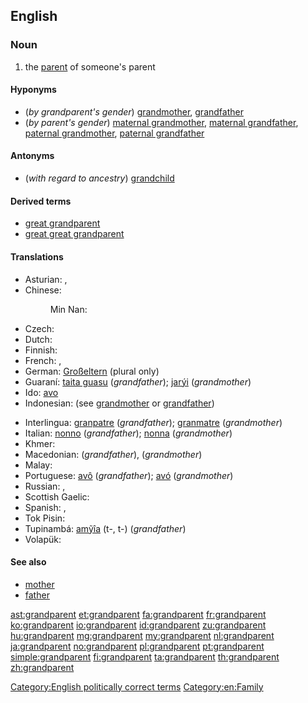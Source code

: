==English==
{{wikipedia}}

===Noun===
{{en-noun}}

# the [[parent]] of someone's parent

====Hyponyms====
* (''by grandparent's gender'') [[grandmother]], [[grandfather]]
* (''by parent's gender'') [[maternal grandmother]], [[maternal grandfather]], [[paternal grandmother]], [[paternal grandfather]]

====Antonyms====
* (''with regard to ancestry'') [[grandchild]]

====Derived terms====
* [[great grandparent]]
* [[great great grandparent]]

====Translations====
{{trans-top|parent of one's parent}}
* Asturian: {{t+|ast|güelu|m}}, {{t+|ast|güela|f}}
* Chinese:
*: Min Nan: {{t-|nan|公公婆婆|tr=ta-ke-koaⁿ, tōa-ke-koaⁿ|sc=Hans}}
* Czech: {{t+|cs|prarodič}}
* Dutch: {{t+|nl|grootouder|m}}
* Finnish: {{t-|fi|isovanhempi}}
* French: {{t+|fr|grand-parent|m}}, {{t+|fr|aïeul}}
* German: [[Großeltern]] (plural only)
* Guaraní: [[taita guasu]] (''grandfather''); [[jarýi]] (''grandmother'')
* Ido: [[avo]]
* Indonesian: (see [[grandmother]] or [[grandfather]])
{{trans-mid}}
* Interlingua: [[granpatre]] (''grandfather''); [[granmatre]]  (''grandmother'')
* Italian: [[nonno]] (''grandfather''); [[nonna]] (''grandmother'')
* Khmer: {{t-|km|យាយតា|tr=yeay tar|sc=Khmr}}
* Macedonian: {{t-|mk|дедо|m|tr=dédo}} (''grandfather''),  {{t-|mk|баба|f|tr=bába}} (''grandmother'')
* Malay: {{t-|ms|datuk nenek}}
* Portuguese: [[avô]] {{m}} (''grandfather''); [[avó]] {{f}} (''grandmother'')
* Russian: {{t+|ru|дедушка|m|tr=déduška}}, {{t+|ru|бабушка|f|tr=bábuška}}
* Scottish Gaelic: {{t-|gd|seann-phàrant|m}}
* Spanish: {{t+|es|abuelo|m}}, {{t+|es|abuela|f}}
* Tok Pisin: {{t-|tpi|tumbuna}}
* Tupinambá: [[amỹîa]] (t-, t-) (''grandfather'')
* Volapük: {{t+|vo|lepal}}
{{trans-bottom}}

====See also====
* [[mother]]
* [[father]]

[[Category:English politically correct terms]]
[[Category:en:Family]]

[[ast:grandparent]]
[[et:grandparent]]
[[fa:grandparent]]
[[fr:grandparent]]
[[ko:grandparent]]
[[io:grandparent]]
[[id:grandparent]]
[[zu:grandparent]]
[[hu:grandparent]]
[[mg:grandparent]]
[[my:grandparent]]
[[nl:grandparent]]
[[ja:grandparent]]
[[no:grandparent]]
[[pl:grandparent]]
[[pt:grandparent]]
[[simple:grandparent]]
[[fi:grandparent]]
[[ta:grandparent]]
[[th:grandparent]]
[[zh:grandparent]]